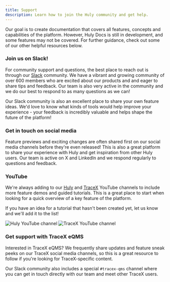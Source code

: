 ```yaml
---
title: Support
description: Learn how to join the Huly community and get help.
---
```



Our goal is to create documentation that covers all features, concepts and capabilities of the platform. However, Huly Docs is still in development, and some features may not be covered. For further guidance, check out some of our other helpful resources below.

### Join us on Slack!

For community support and questions, the best place to reach out is through our <a href="https://join.slack.com/t/hulycommunity/shared_invite/zt-2rww27st2-FO37Hj72YoxYKLt2C8p79A" target="_blank">Slack</a> community. We have a vibrant and growing community of over 600 members who are excited about our products and and eager to share tips and feedback. Our team is also very active in the community and we do our best to respond to as many questions as we can!

Our Slack community is also an excellent place to share your own feature ideas. We'd love to know what kinds of tools would help improve your experience - your feedback is incredibly valuable and helps shape the future of the platform!

### Get in touch on social media

<div class='social-icons'>
    <span><a href="https://x.com/huly_io" target="_blank"><Icon name="bi:twitter-x" /></a></span>
    <span><a href="https://www.linkedin.com/company/hulylabs" target="_blank"><Icon name="bi:linkedin" /></a></span>
</div>

Feature previews and exciting changes are often shared first on our social media channels before they're even released! This is also a great platform to share your experience with Huly and get inspiration from other Huly users. Our team is active on X and LinkedIn and we respond regularly to questions and feedback.

### YouTube

We're always adding to our <a href="https://www.youtube.com/channel/@huly_io" target="_blank">Huly</a> and <a href="https://www.youtube.com/@TraceX" target="_blank">TraceX</a> YouTube channels to include more feature demos and guided tutorials. This is a great place to start when looking for a quick overview of a key feature of the platform.

If you have an idea for a tutorial that hasn't been created yet, let us know and we'll add it to the list!

<Image 
    src={hulyYouTube} 
    alt='Huly YouTube channel' 
    inferSize
    quality='max'
/>
<Image 
    src={tracexYouTube} 
    alt='TraceX YouTube channel' 
    inferSize
    quality='max'
/>


### Get support with TraceX eQMS

<div class='social-icons'>
    <span><a href="https://x.com/TraceXeQMS" target="_blank"><Icon name="bi:twitter-x" /></a></span>
    <span><a href="https://www.linkedin.com/company/tracex-company" target="_blank"><Icon name="bi:linkedin" /></a></span>
    <span><a href="https://join.slack.com/t/hulycommunity/shared_invite/zt-2rww27st2-FO37Hj72YoxYKLt2C8p79A" target="_blank"><Icon name="bi:slack" /></a></span>
</div>

Interested in TraceX eQMS? We frequently share updates and feature sneak peeks on our TraceX social media channels, so this is a great resource to follow if you're looking for TraceX-specific content.

Our Slack community also includes a special `#tracex-qms` channel where you can get in touch directly with our team and meet other TraceX users.
